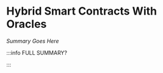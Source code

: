 # Hybrid Smart Contracts With Oracles

_Summary Goes Here_


<DocCardList />

:::info FULL SUMMARY?

<QuestButton
  text="Go To Campaign Page"
  link="https://app.stackup.dev/campaign_page/1672975410754x240652046042660860"
/>

:::
